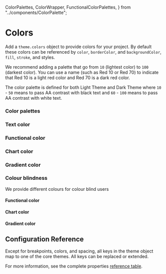   ColorPalettes,
  ColorWrapper,
  FunctionalColorPalettes,
} from "../components/ColorPalette";

# Colors

Add a `theme.colors` object to provide colors for your project. By default these colors can be referenced by `color`, `borderColor`, and `backgroundColor`, `fill`, `stroke`, and styles.

We recommend adding a palette that go from `10` (lightest color) to `100` (darkest color). You can use a name (such as Red 10 or Red 70) to indicate that Red 10 is a light red color and Red 70 is a dark red color.

The color palette  is defined for both Light Theme and Dark Theme where `10` - `50` means to pass AA contrast with black text and  `60` - `100` means to pass AA contrast with white text.

<ThemeParser theme="colors" />

### Color palettes

<ColorWrapper>
  <ColorPalettes hue="red" />
  <ColorPalettes hue="magenta" />
  <ColorPalettes hue="purple" />
  <ColorPalettes hue="blue" />
  <ColorPalettes hue="green" />
  <ColorPalettes hue="teal" />
  <ColorPalettes hue="cyan" />
  <ColorPalettes hue="gray" />
</ColorWrapper>

### Text color

<ThemeParser mode="light" theme="text" />
<ThemeParser mode="dark" theme="text" />

<FunctionalColorPalettes mode="light" palette="text" />
<FunctionalColorPalettes mode="dark" palette="text" />

### Functional color

<ThemeParser mode="light" theme="risk" />
<ThemeParser mode="dark" theme="risk" />

<FunctionalColorPalettes mode="light" palette="risk" />
<FunctionalColorPalettes mode="dark" palette="risk" />

### Chart color

<ThemeParser mode="light" theme="chart" />
<ThemeParser mode="dark" theme="chart" />

<FunctionalColorPalettes mode="light" palette="chart" />
<FunctionalColorPalettes mode="dark" palette="chart" />

### Gradient color

<ThemeParser theme="gradient" />

<FunctionalColorPalettes type="gradient" />

### Colour blindness

We provide different colours for colour blind users

<ThemeParser theme="blindness" />

#### Functional color

<FunctionalColorPalettes type="blindness" palette="risk" />

#### Chart color

<FunctionalColorPalettes type="blindness" palette="chart" />

#### Gradient color

<FunctionalColorPalettes type="blindness" palette="gradient" />

## Configuration Reference

Except for breakpoints, colors, and spacing, all keys in the theme object map to one of the core themes. All keys can be replaced or extended.

For more information, see the complete properties <a href="https://styled-system.com/table" target="_blank">reference table</a>.